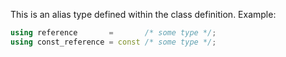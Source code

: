 This is an alias type defined within the class definition. Example:
```cpp
using reference       =       /* some type */;
using const_reference = const /* some type */;
```